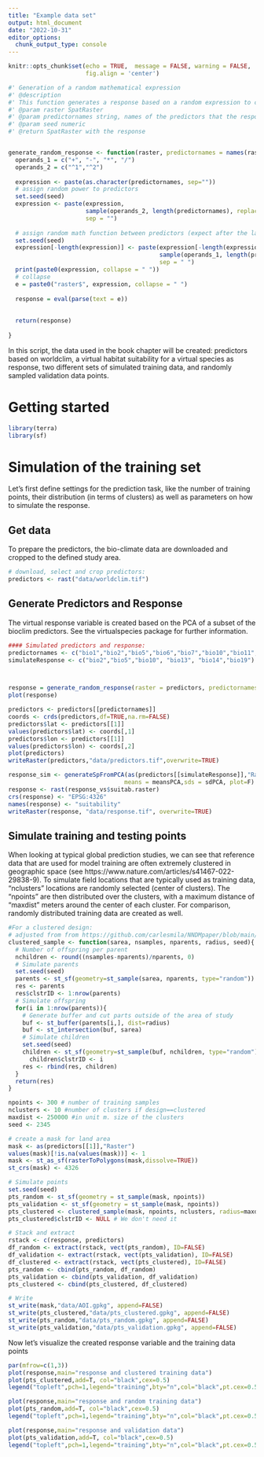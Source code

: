 ```yaml
---
title: "Example data set"
output: html_document
date: "2022-10-31"
editor_options: 
  chunk_output_type: console
---
```


```r
knitr::opts_chunk$set(echo = TRUE,  message = FALSE, warning = FALSE,
                      fig.align = 'center')
```


```r

#' Generation of a random mathematical expression
#' @description 
#' This function generates a response based on a random expression to combine the predictors of a given stack to simulate a target variable.
#' @param raster SpatRaster
#' @param predictornames string, names of the predictors that the response should be based on
#' @param seed numeric
#' @return SpatRaster with the response


generate_random_response <- function(raster, predictornames = names(raster), seed = sample(seq(1000), 1)){
  operands_1 = c("+", "-", "*", "/")
  operands_2 = c("^1","^2")
  
  expression <- paste(as.character(predictornames, sep=""))
  # assign random power to predictors
  set.seed(seed)
  expression <- paste(expression,
                      sample(operands_2, length(predictornames), replace = TRUE),
                      sep = "")
  
  # assign random math function between predictors (expect after the last one)
  set.seed(seed)
  expression[-length(expression)] <- paste(expression[-length(expression)],
                                           sample(operands_1, length(predictornames)-1, replace = TRUE),
                                           sep = " ")
  print(paste0(expression, collapse = " "))
  # collapse
  e = paste0("raster$", expression, collapse = " ")
  
  response = eval(parse(text = e))
  
  
  return(response)
  
}


```



In this script, the data used in the book chapter will be created:
predictors based on worldclim, a virtual habitat suitability for a virtual species as response,
two different sets of simulated training data, and randomly sampled validation data points.

# Getting started
```r
library(terra)
library(sf)
```

# Simulation of the training set

Let's first define settings for the prediction task, like the number of training points, their distribution (in terms of clusters) as well as parameters on how to simulate the response.


## Get data

To prepare the predictors, the bio-climate data are downloaded and cropped to the defined study area.

```r
# download, select and crop predictors:
predictors <- rast("data/worldclim.tif")
```

## Generate Predictors and Response

The virtual response variable is created based on the PCA of a subset of the bioclim predictors. See the virtualspecies package for further information.

```r
#### Simulated predictors and response:
predictornames <- c("bio1","bio2","bio5","bio6","bio7","bio10","bio11","bio12","bio13","bio14","bio15","bio18","bio19")
simulateResponse <- c("bio2","bio5","bio10", "bio13", "bio14","bio19") # variables used to simulate the response



response = generate_random_response(raster = predictors, predictornames = simulateResponse, seed = 81)
plot(response)
```

```r
predictors <- predictors[[predictornames]]
coords <- crds(predictors,df=TRUE,na.rm=FALSE)
predictors$lat <- predictors[[1]]
values(predictors$lat) <- coords[,1]
predictors$lon <- predictors[[1]]
values(predictors$lon) <- coords[,2]
plot(predictors)
writeRaster(predictors,"data/predictors.tif",overwrite=TRUE)
```

```r
response_sim <- generateSpFromPCA(as(predictors[[simulateResponse]],"Raster"),
                                 means = meansPCA,sds = sdPCA, plot=F)
response <- rast(response_vs$suitab.raster)
crs(response) <- "EPSG:4326"
names(response) <- "suitability"
writeRaster(response, "data/response.tif", overwrite=TRUE)
```

## Simulate training and testing points

When looking at typical global prediction studies, we can see that reference data that are used for model training are often extremely clustered in geographic space (see https://www.nature.com/articles/s41467-022-29838-9).
To simulate field locations that are typically used as training data, "nclusters" locations are randomly selected (center of clusters).
The "npoints" are then distributed over the clusters, with a maximum distance of "maxdist" meters around the center of each cluster. For comparison, randomly distributed training data are created as well.

```r
#For a clustered design:
# adjusted from from https://github.com/carlesmila/NNDMpaper/blob/main/code/sim_utils.R
clustered_sample <- function(sarea, nsamples, nparents, radius, seed){
  # Number of offspring per parent
  nchildren <- round((nsamples-nparents)/nparents, 0)
  # Simulate parents
  set.seed(seed)
  parents <- st_sf(geometry=st_sample(sarea, nparents, type="random"))
  res <- parents
  res$clstrID <- 1:nrow(parents)
  # Simulate offspring
  for(i in 1:nrow(parents)){
    # Generate buffer and cut parts outside of the area of study
    buf <- st_buffer(parents[i,], dist=radius)
    buf <- st_intersection(buf, sarea)
    # Simulate children
    set.seed(seed)
    children <- st_sf(geometry=st_sample(buf, nchildren, type="random"))
      children$clstrID <- i
    res <- rbind(res, children)
  }
  return(res)
}
```

```r
npoints <- 300 # number of training samples
nclusters <- 10 #number of clusters if design==clustered
maxdist <- 250000 #in unit m. size of the clusters
seed <- 2345
```

```r
# create a mask for land area
mask <- as(predictors[[1]],"Raster")
values(mask)[!is.na(values(mask))] <- 1
mask <- st_as_sf(rasterToPolygons(mask,dissolve=TRUE))
st_crs(mask) <- 4326
```

```r
# Simulate points
set.seed(seed)
pts_random <- st_sf(geometry = st_sample(mask, npoints))
pts_validation <- st_sf(geometry = st_sample(mask, npoints))
pts_clustered <- clustered_sample(mask, npoints, nclusters, radius=maxdist, seed=seed)
pts_clustered$clstrID <- NULL # We don't need it
```

```r
# Stack and extract
rstack <- c(response, predictors)
df_random <- extract(rstack, vect(pts_random), ID=FALSE)
df_validation <- extract(rstack, vect(pts_validation), ID=FALSE)
df_clustered <- extract(rstack, vect(pts_clustered), ID=FALSE)
pts_random <- cbind(pts_random, df_random)
pts_validation <- cbind(pts_validation, df_validation)
pts_clustered <- cbind(pts_clustered, df_clustered)
```

```r
# Write
st_write(mask,"data/AOI.gpkg", append=FALSE)
st_write(pts_clustered,"data/pts_clustered.gpkg", append=FALSE)
st_write(pts_random,"data/pts_random.gpkg", append=FALSE)
st_write(pts_validation,"data/pts_validation.gpkg", append=FALSE)
```

Now let's visualize the created response variable and the training data points

```r
par(mfrow=c(1,3))
plot(response,main="response and clustered training data")
plot(pts_clustered,add=T, col="black",cex=0.5)
legend("topleft",pch=1,legend="training",bty="n",col="black",pt.cex=0.5)

plot(response,main="response and random training data")
plot(pts_random,add=T, col="black",cex=0.5)
legend("topleft",pch=1,legend="training",bty="n",col="black",pt.cex=0.5)

plot(response,main="response and validation data")
plot(pts_validation,add=T, col="black",cex=0.5)
legend("topleft",pch=1,legend="training",bty="n",col="black",pt.cex=0.5)
```



